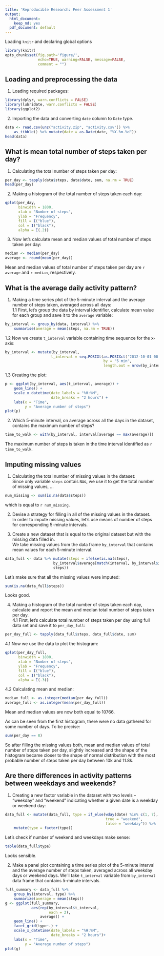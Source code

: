 ```yaml
---
title: 'Reproducible Research: Peer Assessment 1'
output:
  html_document:
    keep_md: yes
  pdf_document: default
---
```


Loading `knitr` and declaring global options
```r
library(knitr)
opts_chunk$set(fig.path='figure/',
               echo=TRUE, warning=FALSE, message=FALSE,
               comment = "")
```

## Loading and preprocessing the data  
1. Loading required packages:  
```r
library(dplyr, warn.conflicts = FALSE)
library(lubridate, warn.conflicts = FALSE)
library(ggplot2)
```

2. Importing the data and converting `date` column to `Date` type.  
```r
data <- read.csv(unz("activity.zip", "activity.csv")) %>%
    as_tibble() %>% mutate(date = as.Date(date, "%Y-%m-%d"))
head(data)
```

## What is mean total number of steps taken per day?  
1. Calculating the total number of steps taken per day:  
```r
per_day <- tapply(data$steps, data$date, sum, na.rm = TRUE)
head(per_day)
```

2. Making a histogram of the total number of steps taken each day:   
```r
qplot(per_day,
      binwidth = 1800,
      xlab = "Number of steps",
      ylab = "Frequency",
      fill = I("blue"),
      col = I("black"),
      alpha = I(.2))
```  

3. Now let's calculate mean and median values of total number of steps taken per day:  
```r
median <- median(per_day)
average <- round(mean(per_day))
```  
Mean and median values of total number of steps taken per day are `r average` and `r median`, respectively.

## What is the average daily activity pattern?  
1. Making a time series plot of the 5-minute interval and the average number of steps taken, averaged across all days:  
1.1 First, let's group the data by interval identifier, calculate mean value for each group and save it to the  `average` variable:   
```r
by_interval <- group_by(data, interval) %>%
    summarise(average = mean(steps, na.rm = TRUE))
```

1.2 Now we create `t_interval` variable containing time sequence for the x-axis:   
```r
by_interval <- mutate(by_interval,
                     t_interval = seq.POSIXt(as.POSIXct("2012-10-01 00:00:00"),
                                             by = "5 min",
                                             length.out = nrow(by_interval)))
```

1.3 Creating the plot:  
```r
p <- ggplot(by_interval, aes(t_interval, average)) + 
    geom_line() +
    scale_x_datetime(date_labels = "%H:%M",
                     date_breaks = "2 hours") + 
    labs(x = "Time",
         y = "Average number of steps")
plot(p)
```  

2. Which 5-minute interval, on average across all the days in the dataset, contains the maximum number of steps?   
```r
time_to_walk <- with(by_interval, interval[average == max(average)])
```  
The maximum number of steps is taken in the time interval identified as `r time_to_walk`.

## Imputing missing values  
1. Calculating the total number of missing values in the dataset:   
Since only variable `steps` contais `NA`s, we use it to get the total number of missing values, ...
```r
num_missing <- sum(is.na(data$steps))
```
which is equal to `r num_missing`.  

2. Devise a strategy for filling in all of the missing values in the dataset.  
In order to impute missing values, let's use means of number of steps for corresponding 5-minute intervals.  

3. Create a new dataset that is equal to the original dataset but with the missing data filled in.  
We take missing values from the data frame `by_interval` that contains mean values for each 5-minute interval.  
```r
data_full <- data %>% mutate(steps = ifelse(is.na(steps),
                      by_interval$average[match(interval, by_interval$interval)],
                      steps))
```  

Let's make sure that all the missing values were imputed:
```r
sum(is.na(data_full$steps))
```
Looks good.  

4. Making a histogram of the total number of steps taken each day, calculate and report the mean and median total number of steps taken per day.  
4.1 First, let's calculate total number of steps taken per day using full data set and save it to `per_day_full`:  
```r
per_day_full <- tapply(data_full$steps, data_full$date, sum)
```

4.1 Now we use the data to plot the histogram:  
```r
qplot(per_day_full,
      binwidth = 1800,
      xlab = "Number of steps",
      ylab = "Frequency",
      fill = I("blue"),
      col = I("black"),
      alpha = I(.3))
```  

4.2 Calculating mean and median:   
```r
median_full <- as.integer(median(per_day_full))
average_full <- as.integer(mean(per_day_full))
```
Mean and median values are now both equal to 10766.  

As can be seen from the first histogram, there were no data gathered for some number of days. To be precise:
```r
sum(per_day == 0)
```  

So after filling the missing values both, mean and median values of total number of steps taken per day, slightly increased and the shape of the histogram became closer to the shape of normal distribution with the most probable number of steps taken per day between 10k and 11.8k.

## Are there differences in activity patterns between weekdays and weekends?  
1. Creating a new factor variable in the dataset with two levels – “weekday” and “weekend” indicating whether a given date is a weekday or weekend day:  
```r
data_full <- mutate(data_full, type = if_else(wday(date) %in% c(1, 7),
                                              true = "weekend",
                                              false = "weekday")) %>%
    mutate(type = factor(type))
```  

Let's check if number of weekend and weekdays make sense:
```r
table(data_full$type)
```  
Looks sensible.

2. Make a panel plot containing a time series plot of the 5-minute interval and the average number of steps taken, averaged across all weekday days or weekend days. We'll take `t_interval` variable from `by_interval` data frame that contains 5-minute intervals.  
```r
full_summary <- data_full %>%
    group_by(interval, type) %>%
    summarize(average = mean(steps))
g <- ggplot(full_summary,
            aes(rep(by_interval$t_interval,
                    each = 2),
                average)) +
    geom_line() +
    facet_grid(type~.) +
    scale_x_datetime(date_labels = "%H:%M",
                     date_breaks = "2 hours")+
    labs(x = "Time",
         y = "Average number of steps")
plot(g)
```  